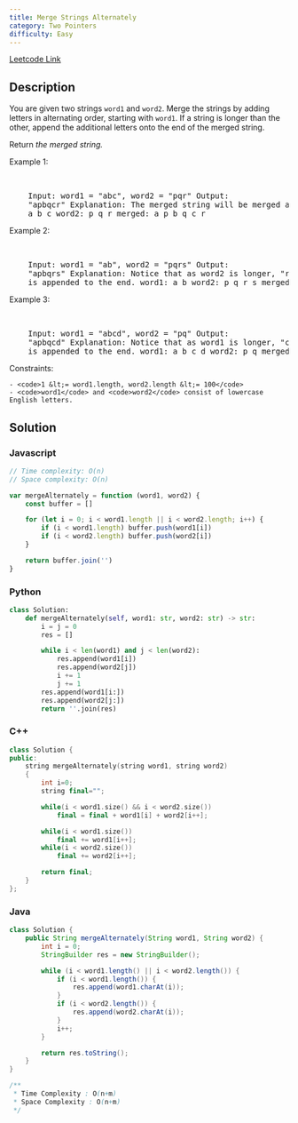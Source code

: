 ```yaml
---
title: Merge Strings Alternately
category: Two Pointers
difficulty: Easy
---
```


<Callout>

[Leetcode Link](https://leetcode.com/problems/merge-strings-alternately)

</Callout>

## Description

You are given two strings <code>word1</code> and <code>word2</code>. Merge the strings by adding letters in alternating order, starting with <code>word1</code>. If a string is longer than the other, append the additional letters onto the end of the merged string.

Return _the merged string._

Example 1:

<br />

<pre className="overflow-x-auto">
	Input: word1 = &quot;abc&quot;, word2 = &quot;pqr&quot; Output:
	&quot;apbqcr&quot; Explanation: The merged string will be merged as so: word1:
	a b c word2: p q r merged: a p b q c r
</pre>

Example 2:

<br />

<pre className="overflow-x-auto">
	Input: word1 = &quot;ab&quot;, word2 = &quot;pqrs&quot; Output:
	&quot;apbqrs&quot; Explanation: Notice that as word2 is longer, &quot;rs&quot;
	is appended to the end. word1: a b word2: p q r s merged: a p b q r s
</pre>

Example 3:

<br />

<pre className="overflow-x-auto">
	Input: word1 = &quot;abcd&quot;, word2 = &quot;pq&quot; Output:
	&quot;apbqcd&quot; Explanation: Notice that as word1 is longer, &quot;cd&quot;
	is appended to the end. word1: a b c d word2: p q merged: a p b q c d
</pre>

Constraints:

    - <code>1 &lt;= word1.length, word2.length &lt;= 100</code>
    - <code>word1</code> and <code>word2</code> consist of lowercase English letters.

## Solution

### Javascript

```javascript
// Time complexity: O(n)
// Space complexity: O(n)

var mergeAlternately = function (word1, word2) {
	const buffer = []

	for (let i = 0; i < word1.length || i < word2.length; i++) {
		if (i < word1.length) buffer.push(word1[i])
		if (i < word2.length) buffer.push(word2[i])
	}

	return buffer.join('')
}
```

### Python

```python
class Solution:
    def mergeAlternately(self, word1: str, word2: str) -> str:
        i = j = 0
        res = []

        while i < len(word1) and j < len(word2):
            res.append(word1[i])
            res.append(word2[j])
            i += 1
            j += 1
        res.append(word1[i:])
        res.append(word2[j:])
        return ''.join(res)


```

### C++

```cpp
class Solution {
public:
    string mergeAlternately(string word1, string word2)
    {
        int i=0;
        string final="";

        while(i < word1.size() && i < word2.size())
            final = final + word1[i] + word2[i++];

        while(i < word1.size())
            final += word1[i++];
        while(i < word2.size())
            final += word2[i++];

        return final;
    }
};
```

### Java

```java
class Solution {
    public String mergeAlternately(String word1, String word2) {
        int i = 0;
        StringBuilder res = new StringBuilder();

        while (i < word1.length() || i < word2.length()) {
            if (i < word1.length()) {
                res.append(word1.charAt(i));
            }
            if (i < word2.length()) {
                res.append(word2.charAt(i));
            }
            i++;
        }

        return res.toString();
    }
}

/**
 * Time Complexity : O(n+m)
 * Space Complexity : O(n+m)
 */
```
